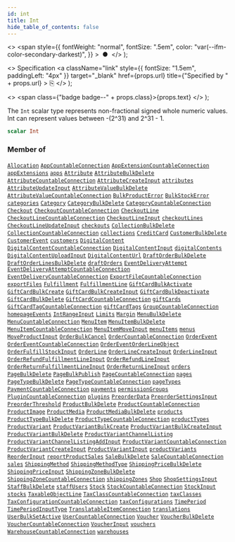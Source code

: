 ```yaml
---
id: int
title: Int
hide_table_of_contents: false
---
```


  <>
    <span
      style={{
        fontWeight: "normal",
        fontSize: ".5em",
        color: "var(--ifm-color-secondary-darkest)",
      }}
    >
      &nbsp;●&nbsp;
    </span>
  </>
);

  <>
    Specification
    <a
      className="link"
      style={{ fontSize: "1.5em", paddingLeft: "4px" }}
      target="\_blank"
      href={props.url}
      title={"Specified by " + props.url}
    >
      ⎘
    </a>
  </>
);

  <>
    <span class={"badge badge--" + props.class}>{props.text}</span>
  </>
);

The `Int` scalar type represents non-fractional signed whole numeric values. Int can represent values between -(2^31) and 2^31 - 1.

```graphql
scalar Int
```

### Member of

[`Allocation`](../../../developer/api-reference/objects/allocation) <Badge class="secondary" text="object"/><Bullet />[`AppCountableConnection`](../../../developer/api-reference/objects/app-countable-connection) <Badge class="secondary" text="object"/><Bullet />[`AppExtensionCountableConnection`](../../../developer/api-reference/objects/app-extension-countable-connection) <Badge class="secondary" text="object"/><Bullet />[`appExtensions`](../../../developer/api-reference/queries/app-extensions) <Badge class="secondary" text="query"/><Bullet />[`apps`](../../../developer/api-reference/queries/apps) <Badge class="secondary" text="query"/><Bullet />[`Attribute`](../../../developer/api-reference/objects/attribute) <Badge class="secondary" text="object"/><Bullet />[`AttributeBulkDelete`](../../../developer/api-reference/objects/attribute-bulk-delete) <Badge class="secondary" text="object"/><Bullet />[`AttributeCountableConnection`](../../../developer/api-reference/objects/attribute-countable-connection) <Badge class="secondary" text="object"/><Bullet />[`AttributeCreateInput`](../../../developer/api-reference/inputs/attribute-create-input) <Badge class="secondary" text="input"/><Bullet />[`attributes`](../../../developer/api-reference/queries/attributes) <Badge class="secondary" text="query"/><Bullet />[`AttributeUpdateInput`](../../../developer/api-reference/inputs/attribute-update-input) <Badge class="secondary" text="input"/><Bullet />[`AttributeValueBulkDelete`](../../../developer/api-reference/objects/attribute-value-bulk-delete) <Badge class="secondary" text="object"/><Bullet />[`AttributeValueCountableConnection`](../../../developer/api-reference/objects/attribute-value-countable-connection) <Badge class="secondary" text="object"/><Bullet />[`BulkProductError`](../../../developer/api-reference/objects/bulk-product-error) <Badge class="secondary" text="object"/><Bullet />[`BulkStockError`](../../../developer/api-reference/objects/bulk-stock-error) <Badge class="secondary" text="object"/><Bullet />[`categories`](../../../developer/api-reference/queries/categories) <Badge class="secondary" text="query"/><Bullet />[`Category`](../../../developer/api-reference/objects/category) <Badge class="secondary" text="object"/><Bullet />[`CategoryBulkDelete`](../../../developer/api-reference/objects/category-bulk-delete) <Badge class="secondary" text="object"/><Bullet />[`CategoryCountableConnection`](../../../developer/api-reference/objects/category-countable-connection) <Badge class="secondary" text="object"/><Bullet />[`Checkout`](../../../developer/api-reference/objects/checkout) <Badge class="secondary" text="object"/><Bullet />[`CheckoutCountableConnection`](../../../developer/api-reference/objects/checkout-countable-connection) <Badge class="secondary" text="object"/><Bullet />[`CheckoutLine`](../../../developer/api-reference/objects/checkout-line) <Badge class="secondary" text="object"/><Bullet />[`CheckoutLineCountableConnection`](../../../developer/api-reference/objects/checkout-line-countable-connection) <Badge class="secondary" text="object"/><Bullet />[`CheckoutLineInput`](../../../developer/api-reference/inputs/checkout-line-input) <Badge class="secondary" text="input"/><Bullet />[`checkoutLines`](../../../developer/api-reference/queries/checkout-lines) <Badge class="secondary" text="query"/><Bullet />[`CheckoutLineUpdateInput`](../../../developer/api-reference/inputs/checkout-line-update-input) <Badge class="secondary" text="input"/><Bullet />[`checkouts`](../../../developer/api-reference/queries/checkouts) <Badge class="secondary" text="query"/><Bullet />[`CollectionBulkDelete`](../../../developer/api-reference/objects/collection-bulk-delete) <Badge class="secondary" text="object"/><Bullet />[`CollectionCountableConnection`](../../../developer/api-reference/objects/collection-countable-connection) <Badge class="secondary" text="object"/><Bullet />[`collections`](../../../developer/api-reference/queries/collections) <Badge class="secondary" text="query"/><Bullet />[`CreditCard`](../../../developer/api-reference/objects/credit-card) <Badge class="secondary" text="object"/><Bullet />[`CustomerBulkDelete`](../../../developer/api-reference/objects/customer-bulk-delete) <Badge class="secondary" text="object"/><Bullet />[`CustomerEvent`](../../../developer/api-reference/objects/customer-event) <Badge class="secondary" text="object"/><Bullet />[`customers`](../../../developer/api-reference/queries/customers) <Badge class="secondary" text="query"/><Bullet />[`DigitalContent`](../../../developer/api-reference/objects/digital-content) <Badge class="secondary" text="object"/><Bullet />[`DigitalContentCountableConnection`](../../../developer/api-reference/objects/digital-content-countable-connection) <Badge class="secondary" text="object"/><Bullet />[`DigitalContentInput`](../../../developer/api-reference/inputs/digital-content-input) <Badge class="secondary" text="input"/><Bullet />[`digitalContents`](../../../developer/api-reference/queries/digital-contents) <Badge class="secondary" text="query"/><Bullet />[`DigitalContentUploadInput`](../../../developer/api-reference/inputs/digital-content-upload-input) <Badge class="secondary" text="input"/><Bullet />[`DigitalContentUrl`](../../../developer/api-reference/objects/digital-content-url) <Badge class="secondary" text="object"/><Bullet />[`DraftOrderBulkDelete`](../../../developer/api-reference/objects/draft-order-bulk-delete) <Badge class="secondary" text="object"/><Bullet />[`DraftOrderLinesBulkDelete`](../../../developer/api-reference/objects/draft-order-lines-bulk-delete) <Badge class="secondary" text="object"/><Bullet />[`draftOrders`](../../../developer/api-reference/queries/draft-orders) <Badge class="secondary" text="query"/><Bullet />[`EventDeliveryAttempt`](../../../developer/api-reference/objects/event-delivery-attempt) <Badge class="secondary" text="object"/><Bullet />[`EventDeliveryAttemptCountableConnection`](../../../developer/api-reference/objects/event-delivery-attempt-countable-connection) <Badge class="secondary" text="object"/><Bullet />[`EventDeliveryCountableConnection`](../../../developer/api-reference/objects/event-delivery-countable-connection) <Badge class="secondary" text="object"/><Bullet />[`ExportFileCountableConnection`](../../../developer/api-reference/objects/export-file-countable-connection) <Badge class="secondary" text="object"/><Bullet />[`exportFiles`](../../../developer/api-reference/queries/export-files) <Badge class="secondary" text="query"/><Bullet />[`Fulfillment`](../../../developer/api-reference/objects/fulfillment) <Badge class="secondary" text="object"/><Bullet />[`FulfillmentLine`](../../../developer/api-reference/objects/fulfillment-line) <Badge class="secondary" text="object"/><Bullet />[`GiftCardBulkActivate`](../../../developer/api-reference/objects/gift-card-bulk-activate) <Badge class="secondary" text="object"/><Bullet />[`GiftCardBulkCreate`](../../../developer/api-reference/objects/gift-card-bulk-create) <Badge class="secondary" text="object"/><Bullet />[`GiftCardBulkCreateInput`](../../../developer/api-reference/inputs/gift-card-bulk-create-input) <Badge class="secondary" text="input"/><Bullet />[`GiftCardBulkDeactivate`](../../../developer/api-reference/objects/gift-card-bulk-deactivate) <Badge class="secondary" text="object"/><Bullet />[`GiftCardBulkDelete`](../../../developer/api-reference/objects/gift-card-bulk-delete) <Badge class="secondary" text="object"/><Bullet />[`GiftCardCountableConnection`](../../../developer/api-reference/objects/gift-card-countable-connection) <Badge class="secondary" text="object"/><Bullet />[`giftCards`](../../../developer/api-reference/queries/gift-cards) <Badge class="secondary" text="query"/><Bullet />[`GiftCardTagCountableConnection`](../../../developer/api-reference/objects/gift-card-tag-countable-connection) <Badge class="secondary" text="object"/><Bullet />[`giftCardTags`](../../../developer/api-reference/queries/gift-card-tags) <Badge class="secondary" text="query"/><Bullet />[`GroupCountableConnection`](../../../developer/api-reference/objects/group-countable-connection) <Badge class="secondary" text="object"/><Bullet />[`homepageEvents`](../../../developer/api-reference/queries/homepage-events) <Badge class="secondary" text="query"/><Bullet />[`IntRangeInput`](../../../developer/api-reference/inputs/int-range-input) <Badge class="secondary" text="input"/><Bullet />[`Limits`](../../../developer/api-reference/objects/limits) <Badge class="secondary" text="object"/><Bullet />[`Margin`](../../../developer/api-reference/objects/margin) <Badge class="secondary" text="object"/><Bullet />[`MenuBulkDelete`](../../../developer/api-reference/objects/menu-bulk-delete) <Badge class="secondary" text="object"/><Bullet />[`MenuCountableConnection`](../../../developer/api-reference/objects/menu-countable-connection) <Badge class="secondary" text="object"/><Bullet />[`MenuItem`](../../../developer/api-reference/objects/menu-item) <Badge class="secondary" text="object"/><Bullet />[`MenuItemBulkDelete`](../../../developer/api-reference/objects/menu-item-bulk-delete) <Badge class="secondary" text="object"/><Bullet />[`MenuItemCountableConnection`](../../../developer/api-reference/objects/menu-item-countable-connection) <Badge class="secondary" text="object"/><Bullet />[`MenuItemMoveInput`](../../../developer/api-reference/inputs/menu-item-move-input) <Badge class="secondary" text="input"/><Bullet />[`menuItems`](../../../developer/api-reference/queries/menu-items) <Badge class="secondary" text="query"/><Bullet />[`menus`](../../../developer/api-reference/queries/menus) <Badge class="secondary" text="query"/><Bullet />[`MoveProductInput`](../../../developer/api-reference/inputs/move-product-input) <Badge class="secondary" text="input"/><Bullet />[`OrderBulkCancel`](../../../developer/api-reference/objects/order-bulk-cancel) <Badge class="secondary" text="object"/><Bullet />[`OrderCountableConnection`](../../../developer/api-reference/objects/order-countable-connection) <Badge class="secondary" text="object"/><Bullet />[`OrderEvent`](../../../developer/api-reference/objects/order-event) <Badge class="secondary" text="object"/><Bullet />[`OrderEventCountableConnection`](../../../developer/api-reference/objects/order-event-countable-connection) <Badge class="secondary" text="object"/><Bullet />[`OrderEventOrderLineObject`](../../../developer/api-reference/objects/order-event-order-line-object) <Badge class="secondary" text="object"/><Bullet />[`OrderFulfillStockInput`](../../../developer/api-reference/inputs/order-fulfill-stock-input) <Badge class="secondary" text="input"/><Bullet />[`OrderLine`](../../../developer/api-reference/objects/order-line) <Badge class="secondary" text="object"/><Bullet />[`OrderLineCreateInput`](../../../developer/api-reference/inputs/order-line-create-input) <Badge class="secondary" text="input"/><Bullet />[`OrderLineInput`](../../../developer/api-reference/inputs/order-line-input) <Badge class="secondary" text="input"/><Bullet />[`OrderRefundFulfillmentLineInput`](../../../developer/api-reference/inputs/order-refund-fulfillment-line-input) <Badge class="secondary" text="input"/><Bullet />[`OrderRefundLineInput`](../../../developer/api-reference/inputs/order-refund-line-input) <Badge class="secondary" text="input"/><Bullet />[`OrderReturnFulfillmentLineInput`](../../../developer/api-reference/inputs/order-return-fulfillment-line-input) <Badge class="secondary" text="input"/><Bullet />[`OrderReturnLineInput`](../../../developer/api-reference/inputs/order-return-line-input) <Badge class="secondary" text="input"/><Bullet />[`orders`](../../../developer/api-reference/queries/orders) <Badge class="secondary" text="query"/><Bullet />[`PageBulkDelete`](../../../developer/api-reference/objects/page-bulk-delete) <Badge class="secondary" text="object"/><Bullet />[`PageBulkPublish`](../../../developer/api-reference/objects/page-bulk-publish) <Badge class="secondary" text="object"/><Bullet />[`PageCountableConnection`](../../../developer/api-reference/objects/page-countable-connection) <Badge class="secondary" text="object"/><Bullet />[`pages`](../../../developer/api-reference/queries/pages) <Badge class="secondary" text="query"/><Bullet />[`PageTypeBulkDelete`](../../../developer/api-reference/objects/page-type-bulk-delete) <Badge class="secondary" text="object"/><Bullet />[`PageTypeCountableConnection`](../../../developer/api-reference/objects/page-type-countable-connection) <Badge class="secondary" text="object"/><Bullet />[`pageTypes`](../../../developer/api-reference/queries/page-types) <Badge class="secondary" text="query"/><Bullet />[`PaymentCountableConnection`](../../../developer/api-reference/objects/payment-countable-connection) <Badge class="secondary" text="object"/><Bullet />[`payments`](../../../developer/api-reference/queries/payments) <Badge class="secondary" text="query"/><Bullet />[`permissionGroups`](../../../developer/api-reference/queries/permission-groups) <Badge class="secondary" text="query"/><Bullet />[`PluginCountableConnection`](../../../developer/api-reference/objects/plugin-countable-connection) <Badge class="secondary" text="object"/><Bullet />[`plugins`](../../../developer/api-reference/queries/plugins) <Badge class="secondary" text="query"/><Bullet />[`PreorderData`](../../../developer/api-reference/objects/preorder-data) <Badge class="secondary" text="object"/><Bullet />[`PreorderSettingsInput`](../../../developer/api-reference/inputs/preorder-settings-input) <Badge class="secondary" text="input"/><Bullet />[`PreorderThreshold`](../../../developer/api-reference/objects/preorder-threshold) <Badge class="secondary" text="object"/><Bullet />[`ProductBulkDelete`](../../../developer/api-reference/objects/product-bulk-delete) <Badge class="secondary" text="object"/><Bullet />[`ProductCountableConnection`](../../../developer/api-reference/objects/product-countable-connection) <Badge class="secondary" text="object"/><Bullet />[`ProductImage`](../../../developer/api-reference/objects/product-image) <Badge class="secondary" text="object"/><Bullet />[`ProductMedia`](../../../developer/api-reference/objects/product-media) <Badge class="secondary" text="object"/><Bullet />[`ProductMediaBulkDelete`](../../../developer/api-reference/objects/product-media-bulk-delete) <Badge class="secondary" text="object"/><Bullet />[`products`](../../../developer/api-reference/queries/products) <Badge class="secondary" text="query"/><Bullet />[`ProductTypeBulkDelete`](../../../developer/api-reference/objects/product-type-bulk-delete) <Badge class="secondary" text="object"/><Bullet />[`ProductTypeCountableConnection`](../../../developer/api-reference/objects/product-type-countable-connection) <Badge class="secondary" text="object"/><Bullet />[`productTypes`](../../../developer/api-reference/queries/product-types) <Badge class="secondary" text="query"/><Bullet />[`ProductVariant`](../../../developer/api-reference/objects/product-variant) <Badge class="secondary" text="object"/><Bullet />[`ProductVariantBulkCreate`](../../../developer/api-reference/objects/product-variant-bulk-create) <Badge class="secondary" text="object"/><Bullet />[`ProductVariantBulkCreateInput`](../../../developer/api-reference/inputs/product-variant-bulk-create-input) <Badge class="secondary" text="input"/><Bullet />[`ProductVariantBulkDelete`](../../../developer/api-reference/objects/product-variant-bulk-delete) <Badge class="secondary" text="object"/><Bullet />[`ProductVariantChannelListing`](../../../developer/api-reference/objects/product-variant-channel-listing) <Badge class="secondary" text="object"/><Bullet />[`ProductVariantChannelListingAddInput`](../../../developer/api-reference/inputs/product-variant-channel-listing-add-input) <Badge class="secondary" text="input"/><Bullet />[`ProductVariantCountableConnection`](../../../developer/api-reference/objects/product-variant-countable-connection) <Badge class="secondary" text="object"/><Bullet />[`ProductVariantCreateInput`](../../../developer/api-reference/inputs/product-variant-create-input) <Badge class="secondary" text="input"/><Bullet />[`ProductVariantInput`](../../../developer/api-reference/inputs/product-variant-input) <Badge class="secondary" text="input"/><Bullet />[`productVariants`](../../../developer/api-reference/queries/product-variants) <Badge class="secondary" text="query"/><Bullet />[`ReorderInput`](../../../developer/api-reference/inputs/reorder-input) <Badge class="secondary" text="input"/><Bullet />[`reportProductSales`](../../../developer/api-reference/queries/report-product-sales) <Badge class="secondary" text="query"/><Bullet />[`SaleBulkDelete`](../../../developer/api-reference/objects/sale-bulk-delete) <Badge class="secondary" text="object"/><Bullet />[`SaleCountableConnection`](../../../developer/api-reference/objects/sale-countable-connection) <Badge class="secondary" text="object"/><Bullet />[`sales`](../../../developer/api-reference/queries/sales) <Badge class="secondary" text="query"/><Bullet />[`ShippingMethod`](../../../developer/api-reference/objects/shipping-method) <Badge class="secondary" text="object"/><Bullet />[`ShippingMethodType`](../../../developer/api-reference/objects/shipping-method-type) <Badge class="secondary" text="object"/><Bullet />[`ShippingPriceBulkDelete`](../../../developer/api-reference/objects/shipping-price-bulk-delete) <Badge class="secondary" text="object"/><Bullet />[`ShippingPriceInput`](../../../developer/api-reference/inputs/shipping-price-input) <Badge class="secondary" text="input"/><Bullet />[`ShippingZoneBulkDelete`](../../../developer/api-reference/objects/shipping-zone-bulk-delete) <Badge class="secondary" text="object"/><Bullet />[`ShippingZoneCountableConnection`](../../../developer/api-reference/objects/shipping-zone-countable-connection) <Badge class="secondary" text="object"/><Bullet />[`shippingZones`](../../../developer/api-reference/queries/shipping-zones) <Badge class="secondary" text="query"/><Bullet />[`Shop`](../../../developer/api-reference/objects/shop) <Badge class="secondary" text="object"/><Bullet />[`ShopSettingsInput`](../../../developer/api-reference/inputs/shop-settings-input) <Badge class="secondary" text="input"/><Bullet />[`StaffBulkDelete`](../../../developer/api-reference/objects/staff-bulk-delete) <Badge class="secondary" text="object"/><Bullet />[`staffUsers`](../../../developer/api-reference/queries/staff-users) <Badge class="secondary" text="query"/><Bullet />[`Stock`](../../../developer/api-reference/objects/stock) <Badge class="secondary" text="object"/><Bullet />[`StockCountableConnection`](../../../developer/api-reference/objects/stock-countable-connection) <Badge class="secondary" text="object"/><Bullet />[`StockInput`](../../../developer/api-reference/inputs/stock-input) <Badge class="secondary" text="input"/><Bullet />[`stocks`](../../../developer/api-reference/queries/stocks) <Badge class="secondary" text="query"/><Bullet />[`TaxableObjectLine`](../../../developer/api-reference/objects/taxable-object-line) <Badge class="secondary" text="object"/><Bullet />[`TaxClassCountableConnection`](../../../developer/api-reference/objects/tax-class-countable-connection) <Badge class="secondary" text="object"/><Bullet />[`taxClasses`](../../../developer/api-reference/queries/tax-classes) <Badge class="secondary" text="query"/><Bullet />[`TaxConfigurationCountableConnection`](../../../developer/api-reference/objects/tax-configuration-countable-connection) <Badge class="secondary" text="object"/><Bullet />[`taxConfigurations`](../../../developer/api-reference/queries/tax-configurations) <Badge class="secondary" text="query"/><Bullet />[`TimePeriod`](../../../developer/api-reference/objects/time-period) <Badge class="secondary" text="object"/><Bullet />[`TimePeriodInputType`](../../../developer/api-reference/inputs/time-period-input-type) <Badge class="secondary" text="input"/><Bullet />[`TranslatableItemConnection`](../../../developer/api-reference/objects/translatable-item-connection) <Badge class="secondary" text="object"/><Bullet />[`translations`](../../../developer/api-reference/queries/translations) <Badge class="secondary" text="query"/><Bullet />[`UserBulkSetActive`](../../../developer/api-reference/objects/user-bulk-set-active) <Badge class="secondary" text="object"/><Bullet />[`UserCountableConnection`](../../../developer/api-reference/objects/user-countable-connection) <Badge class="secondary" text="object"/><Bullet />[`Voucher`](../../../developer/api-reference/objects/voucher) <Badge class="secondary" text="object"/><Bullet />[`VoucherBulkDelete`](../../../developer/api-reference/objects/voucher-bulk-delete) <Badge class="secondary" text="object"/><Bullet />[`VoucherCountableConnection`](../../../developer/api-reference/objects/voucher-countable-connection) <Badge class="secondary" text="object"/><Bullet />[`VoucherInput`](../../../developer/api-reference/inputs/voucher-input) <Badge class="secondary" text="input"/><Bullet />[`vouchers`](../../../developer/api-reference/queries/vouchers) <Badge class="secondary" text="query"/><Bullet />[`WarehouseCountableConnection`](../../../developer/api-reference/objects/warehouse-countable-connection) <Badge class="secondary" text="object"/><Bullet />[`warehouses`](../../../developer/api-reference/queries/warehouses) <Badge class="secondary" text="query"/>
